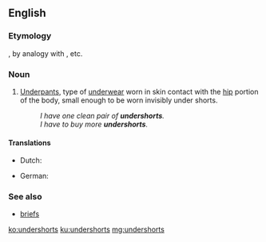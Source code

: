 ==English==

===Etymology===
{{prefix|under|shorts|lang=en}}, by analogy with {{term|underpants}}, etc.

===Noun===
{{en-plural noun}}

# [[underpants|Underpants]], type of [[underwear]] worn in skin contact with the [[hip]] portion of the body, small enough to be worn invisibly under shorts.
#: ''I have one clean pair of '''undershorts'''.''
#: ''I have to buy more '''undershorts'''.''

====Translations====
{{trans-top|underpants}}
* Dutch: {{t+|nl|onderbroek}}
{{trans-mid}}
* German: {{t+|de|Unterhose}}
{{trans-bottom}}

===See also===
* [[briefs]]

[[ko:undershorts]]
[[ku:undershorts]]
[[mg:undershorts]]